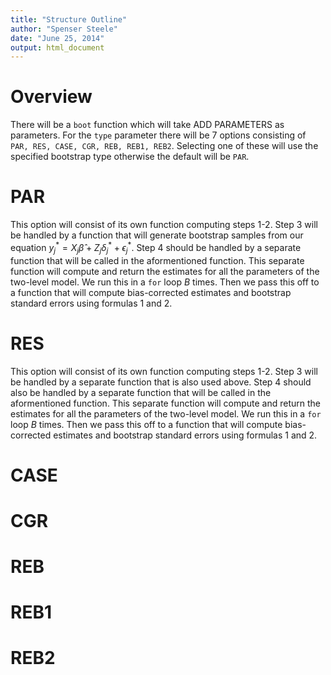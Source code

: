 ```yaml
---
title: "Structure Outline"
author: "Spenser Steele"
date: "June 25, 2014"
output: html_document
---
```

Overview
========
There will be a `boot` function which will take ADD PARAMETERS as parameters. For the `type` parameter there will be 7 options consisting of `PAR, RES, CASE, CGR, REB, REB1, REB2`.  Selecting one of these will use the specified bootstrap type otherwise the default will be `PAR`.

PAR
===
This option will consist of its own function computing steps 1-2. Step 3 will be handled by a function that will generate bootstrap samples from our equation $y_j^*=X_j \hat{\beta}+Z_j \delta_j^* + \epsilon_j^*$. Step 4 should be handled by a separate function that will be called in the aformentioned function. This separate function will compute and return the estimates for all the parameters of the two-level model. We run this in a `for` loop $B$ times. Then we pass this off to a function that will compute bias-corrected estimates and bootstrap standard errors using formulas 1 and 2.

RES
===
This option will consist of its own function computing steps 1-2. Step 3 will be handled by a separate function that is also used above. Step 4 should also be handled by a separate function that will be called in the aformentioned function. This separate function will compute and return the estimates for all the parameters of the two-level model. We run this in a `for` loop $B$ times. Then we pass this off to a function that will compute bias-corrected estimates and bootstrap standard errors using formulas 1 and 2.

CASE
===

CGR
===

REB
===

REB1
===

REB2
===